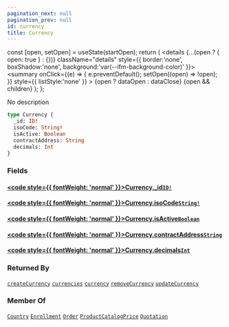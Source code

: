 ```yaml
---
pagination_next: null
pagination_prev: null
id: currency
title: Currency
---
```









  const [open, setOpen] = useState(startOpen);
  return (
    <details {...(open ? { open: true } : {})} className="details" style={{ border:'none', boxShadow:'none', background:'var(--ifm-background-color)' }}>
      <summary
        onClick={(e) => {
          e.preventDefault();
          setOpen((open) => !open);
        }}
        style={{ listStyle:'none' }}
      >
      {open ? dataOpen : dataClose}
      </summary>
      {open && children}
    </details>
  );
};








No description


```graphql
type Currency {
  _id: ID!
  isoCode: String!
  isActive: Boolean
  contractAddress: String
  decimals: Int
}
```




### Fields

#### [<code style={{ fontWeight: 'normal' }}>Currency.<b>_id</b></code>](#)<Bullet />[`ID!`](/types/scalars/id.mdx) <Badge class="badge badge--secondary" text="non-null"/> <Badge class="badge badge--secondary" text="scalar"/> 



#### [<code style={{ fontWeight: 'normal' }}>Currency.<b>isoCode</b></code>](#)<Bullet />[`String!`](/types/scalars/string.mdx) <Badge class="badge badge--secondary" text="non-null"/> <Badge class="badge badge--secondary" text="scalar"/> 



#### [<code style={{ fontWeight: 'normal' }}>Currency.<b>isActive</b></code>](#)<Bullet />[`Boolean`](/types/scalars/boolean.mdx) <Badge class="badge badge--secondary" text="scalar"/> 



#### [<code style={{ fontWeight: 'normal' }}>Currency.<b>contractAddress</b></code>](#)<Bullet />[`String`](/types/scalars/string.mdx) <Badge class="badge badge--secondary" text="scalar"/> 



#### [<code style={{ fontWeight: 'normal' }}>Currency.<b>decimals</b></code>](#)<Bullet />[`Int`](/types/scalars/int.mdx) <Badge class="badge badge--secondary" text="scalar"/> 







### Returned By

[`createCurrency`](/operations/mutations/create-currency.mdx)  <Badge class="badge badge--secondary" text="mutation"/><Bullet />[`currencies`](/operations/queries/currencies.mdx)  <Badge class="badge badge--secondary" text="query"/><Bullet />[`currency`](/operations/queries/currency.mdx)  <Badge class="badge badge--secondary" text="query"/><Bullet />[`removeCurrency`](/operations/mutations/remove-currency.mdx)  <Badge class="badge badge--secondary" text="mutation"/><Bullet />[`updateCurrency`](/operations/mutations/update-currency.mdx)  <Badge class="badge badge--secondary" text="mutation"/>

### Member Of

[`Country`](/types/objects/country.mdx)  <Badge class="badge badge--secondary" text="object"/><Bullet />[`Enrollment`](/types/objects/enrollment.mdx)  <Badge class="badge badge--secondary" text="object"/><Bullet />[`Order`](/types/objects/order.mdx)  <Badge class="badge badge--secondary" text="object"/><Bullet />[`ProductCatalogPrice`](/types/objects/product-catalog-price.mdx)  <Badge class="badge badge--secondary" text="object"/><Bullet />[`Quotation`](/types/objects/quotation.mdx)  <Badge class="badge badge--secondary" text="object"/>

